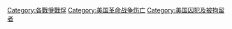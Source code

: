 [[Category:各戰爭戰俘|Category:各戰爭戰俘]]
[[Category:美国革命战争伤亡|Category:美国革命战争伤亡]]
[[Category:美国囚犯及被拘留者|Category:美国囚犯及被拘留者]]